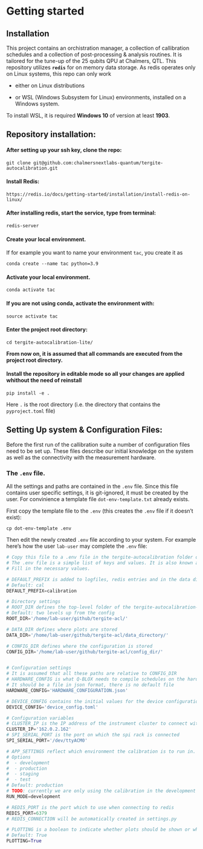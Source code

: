# Getting started

## Installation
This project contains an orchistration manager, a collection of callibration schedules and a collection of post-processing & analysis routines.
It is tailored for the tune-up of the 25 qubits QPU at Chalmers, QTL.
This repository utilizes **`redis`** for on memory data storage.
As redis operates only on Linux systems, this repo can only work

* either on Linux distributions

* or WSL (Windows Subsystem for Linux) environments, installed on a Windows system.

To install WSL, it is required **Windows 10** of version at least **1903**.

## Repository installation: ##
#### After setting up your ssh key, clone the repo:  ####
```git clone git@github.com:chalmersnextlabs-quantum/tergite-autocalibration.git```

#### Install Redis: ####
```https://redis.io/docs/getting-started/installation/install-redis-on-linux/```

#### After installing redis, start the service, type from terminal: ####
```redis-server```

#### Create your local environment.   ####
If for example you want to name your environment `tac`, you create it as

```conda create --name tac python=3.9```

#### Activate your local environment.   ####
```conda activate tac```

#### If you are not using conda, activate the environment with:   ####
```source activate tac```

#### Enter the project root directory:  ####
```cd tergite-autocalibration-lite/```

**From now on, it is assumed that all commands are executed from the project root directory.**

#### Install the repository in editable mode so all your changes are applied whithout the need of reinstall ####

```pip install -e .```

Here `.` is the root directory (i.e. the directory that contains the `pyproject.toml` file)

## Setting Up system & Configuration Files:
Before the first run of the callibration suite a number of configuration files need to be set up.
These files describe our initial knowledge on the system as well as the connectivity with the measurement hardware.

### The `.env` file.

All the settings and paths are contained in the `.env` file. Since this file contains user specific settings, it is git-ignored, it must be created by the user. For convinience a template file `dot-env-template.txt` already exists.

First copy the template file to the `.env` (this creates the `.env` file if it doesn't exist):

```cp dot-env-template .env```

Then edit the newly created `.env` file according to your system. For example here's how the user
`lab-user` may complete the `.env` file:


```python
# Copy this file to a .env file in the tergite-autocalibration folder on the root level.
# The .env file is a simple list of keys and values. It is also known as the INI file on MS Windows.
# Fill in the necessary values.

# DEFAULT_PREFIX is added to logfiles, redis entries and in the data directory
# Default: cal
DEFAULT_PREFIX=calibration

# Directory settings
# ROOT_DIR defines the top-level folder of the tergite-autocalibration-lite folder
# Default: two levels up from the config
ROOT_DIR='/home/lab-user/github/tergite-acl/'

# DATA_DIR defines where plots are stored
DATA_DIR='/home/lab-user/github/tergite-acl/data_directory/'

# CONFIG_DIR defines where the configuration is stored
CONFIG_DIR='/home/lab-user/github/tergite-acl/config_dir/'


# Configuration settings
# It is assumed that all these paths are relative to CONFIG_DIR
# HARDWARE_CONFIG is what Q-BLOX needs to compile schedules on the hardware
# It should be a file in json format, there is no default file
HARDWARE_CONFIG='HARDWARE_CONFIGURATION.json'

# DEVICE_CONFIG contains the initial values for the device configuration
DEVICE_CONFIG='device_config.toml'

# Configuration variables
# CLUSTER_IP is the IP address of the instrument cluster to connect with
CLUSTER_IP='162.0.2.162'
# SPI_SERIAL_PORT is the port on which the spi rack is connected
SPI_SERIAL_PORT='/dev/ttyACM0'

# APP_SETTINGS reflect which environment the calibration is to run in.
# Options
#  - development
#  - production
#  - staging
#  - test
# Default: production
# TODO: currently we are only using the calibration in the development mode
RUN_MODE=development

# REDIS_PORT is the port which to use when connecting to redis
REDIS_PORT=6379
# REDIS_CONNECTION will be automatically created in settings.py

# PLOTTING is a boolean to indicate whether plots should be shown or whether plots should be silent in the background
# Default: True
PLOTTING=True
```
